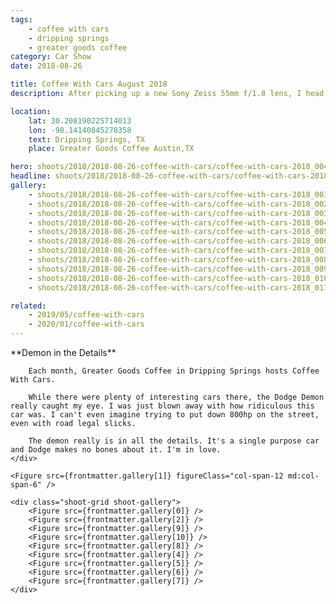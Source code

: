 ```yaml
---
tags:
    - coffee with cars
    - dripping springs
    - greater goods coffee
category: Car Show
date: 2018-08-26

title: Coffee With Cars August 2018
description: After picking up a new Sony Zeiss 55mm f/1.8 lens, I head to the monthly Coffee With Cars meetup in Dripping Springs, TX.

location:
    lat: 30.208190225714013
    lon: -98.14140845278358
    text: Dripping Springs, TX
    place: Greater Goods Coffee Austin,TX

hero: shoots/2018/2018-08-26-coffee-with-cars/coffee-with-cars-2018_004.jpg
headline: shoots/2018/2018-08-26-coffee-with-cars/coffee-with-cars-2018_004.jpg
gallery:
    - shoots/2018/2018-08-26-coffee-with-cars/coffee-with-cars-2018_001.jpg
    - shoots/2018/2018-08-26-coffee-with-cars/coffee-with-cars-2018_002.jpg
    - shoots/2018/2018-08-26-coffee-with-cars/coffee-with-cars-2018_003.jpg
    - shoots/2018/2018-08-26-coffee-with-cars/coffee-with-cars-2018_004.jpg
    - shoots/2018/2018-08-26-coffee-with-cars/coffee-with-cars-2018_005.jpg
    - shoots/2018/2018-08-26-coffee-with-cars/coffee-with-cars-2018_006.jpg
    - shoots/2018/2018-08-26-coffee-with-cars/coffee-with-cars-2018_007.jpg
    - shoots/2018/2018-08-26-coffee-with-cars/coffee-with-cars-2018_008.jpg
    - shoots/2018/2018-08-26-coffee-with-cars/coffee-with-cars-2018_009.jpg
    - shoots/2018/2018-08-26-coffee-with-cars/coffee-with-cars-2018_010.jpg
    - shoots/2018/2018-08-26-coffee-with-cars/coffee-with-cars-2018_011.jpg

related:
    - 2019/05/coffee-with-cars
    - 2020/01/coffee-with-cars
---
```



<div class="shoot-grid">
    <div class="col-span-12 md:col-span-6">
        **Demon in the Details**

        Each month, Greater Goods Coffee in Dripping Springs hosts Coffee With Cars.

        While there were plenty of interesting cars there, the Dodge Demon really caught my eye. I was just blown away with how ridiculous this car was. I can't even imagine trying to put down 800hp on the street, even with road legal slicks.

        The demon really is in all the details. It's a single purpose car and Dodge makes no bones about it. I'm in love.
    </div>

    <Figure src={frontmatter.gallery[1]} figureClass="col-span-12 md:col-span-6" />

    <div class="shoot-grid shoot-gallery">
        <Figure src={frontmatter.gallery[0]} />
        <Figure src={frontmatter.gallery[2]} />
        <Figure src={frontmatter.gallery[9]} />
        <Figure src={frontmatter.gallery[10]} />
        <Figure src={frontmatter.gallery[8]} />
        <Figure src={frontmatter.gallery[4]} />
        <Figure src={frontmatter.gallery[5]} />
        <Figure src={frontmatter.gallery[6]} />
        <Figure src={frontmatter.gallery[7]} />
    </div>

</div>
